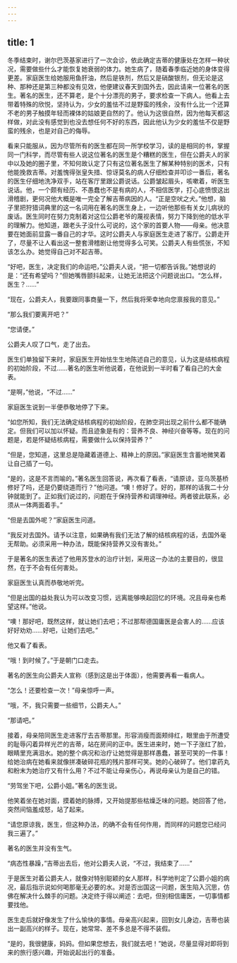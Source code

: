 ```yaml
---
---
---
```

title: 1
---




冬季结束时，谢尔巴茨基家进行了一次会诊，依此确定吉蒂的健康处在怎样一种状况，需要做些什么才能恢复她衰弱的体力。她生病了，随着春季临近她的身体变得更差。家庭医生给她服用鱼肝油，然后是铁剂，然后又是硝酸银剂，但无论是这种、那种还是第三种都没有见效，他便建议春天到国外去，因此请来一位著名的医生。著名的医生，还不算老，是个十分漂亮的男子，要求检查一下病人。他看上去带着特殊的欣悦，坚持认为，少女的羞怯不过是野蛮的残余，没有什么比一个还算不老的男子触摸年轻而裸体的姑娘更自然的了。他认为这很自然，因为他每天都这样做，对此没有感觉到也没去想任何不好的东西，因此他认为少女的羞怯不仅是野蛮的残余，也是对自己的侮辱。

看来只能服从，因为尽管所有的医生都在同一所学校学习，读的是相同的书，掌握同一门科学，而尽管有些人说这位著名的医生是个糟糕的医生，但在公爵夫人的家中以及她的圈子里，不知何故认定了只有这位著名医生了解某种特别的医术，只有他能挽救吉蒂。对羞愧得张皇失措、惊讶莫名的病人仔细检查并叩诊一番后，著名的医生仔细地洗净双手，站在客厅里跟公爵说话。公爵皱起眉头，咳嗽着，听医生说话。他，一个颇有经历、不愚蠢也不是有病的人，不相信医学，打心底愤恨这出滑稽剧，更何况他大概是唯一完全了解吉蒂病因的人。“正是空吠之犬。”他想，脑子里把狩猎词典里的这一名词用在著名的医生身上，一边听他那些有关女儿病状的废话。医生同时在努力克制着对这位公爵老爷的蔑视表情，努力下降到他的低水平的理解力。他知道，跟老头子没什么可说的，这个家的首要人物——母亲。他决意要在她面前显露一番自己的才华。这时公爵夫人与家庭医生走进了客厅。公爵走开了，尽量不让人看出这一整套滑稽剧让他觉得多么可笑。公爵夫人有些慌张，不知该怎么办。她觉得自己对不起吉蒂。

“好吧，医生，决定我们的命运吧，”公爵夫人说，“把一切都告诉我。”她想说的是：“还有希望吗？”但她嘴唇颤抖起来，让她无法把这个问题说出口。“怎么样，医生？……”

“现在，公爵夫人，我要跟同事商量一下，然后我将荣幸地向您禀报我的意见。”

“那么我们要离开吧？”

“您请便。”

公爵夫人叹了口气，走了出去。

医生们单独留下来时，家庭医生开始怯生生地陈述自己的意见，认为这是结核病程的初始阶段，不过……著名的医生听他说着，在他说到一半时看了看自己的大金表。

“是啊，”他说，“不过……”

家庭医生说到一半便恭敬地停了下来。

“如您所知，我们无法确定结核病程的初始阶段，在肺空洞出现之前什么都不能确定。但我们可以加以怀疑。而且迹象是有的：营养不良、神经兴奋等等。现在的问题是，若是怀疑结核病程，需要做什么以保持营养？”

“但是，您知道，这里总是隐藏着道德上、精神上的原因。”家庭医生含蓄地微笑着让自己插了一句。

“是的，这是不言而喻的。”著名医生回答说，再次看了看表，“请原谅，亚乌茨基桥修好了吗，还是仍要绕道而行？”他问道。“噢！修好了。好的，那样的话我二十分钟就能到了。正如我们说过的，问题在于保持营养和调理神经。两者彼此联系，必须从一体两面着手。”

“但是去国外呢？”家庭医生问道。

“我反对去国外。请予以注意，如果确有我们无法了解的结核病程的话，去国外毫无帮助。必须采用一种办法，既能保持营养又没有害处。”

于是著名的医生表述了他用苏登水的治疗计划，采用这一办法的主要目的，很显然，在于不会有任何害处。

家庭医生认真而恭敬地听完。

“但是出国的益处我认为可以改变习惯，远离能够唤起回忆的环境。况且母亲也希望这样。”他说。

“噢！那好吧，既然这样，就让她们去吧；不过那帮德国庸医是会害人的……应该好好劝劝……好吧，让她们去吧。”

他又看了看表。

“哦！到时候了。”于是朝门口走去。

著名的医生向公爵夫人宣称（感到这是出于体面），他需要再看一看病人。

“怎么！还要检查一次！”母亲惊呼一声。

“哦，不，我只需要一些细节，公爵夫人。”

“那请吧。”

接着，母亲陪同医生走进客厅去吉蒂那里。形容消瘦而面颊绯红，眼里由于所遭受的耻辱闪着异样光芒的吉蒂，站在房间的正中。医生进来时，她一下子涨红了脸，眼睛里充满泪水。她的整个病况和治疗让她觉得是那样愚蠢，甚至可笑的一件事！给她治病在她看来就像拼凑破碎花瓶的残片那样可笑。她的心破碎了。他们拿药丸和粉末为她治疗又有什么用？不过不能让母亲伤心，再说母亲认为是自己的错。

“劳驾坐下吧，公爵小姐。”著名的医生说。

他笑着坐在她对面，摸着她的脉搏，又开始提那些枯燥乏味的问题。她回答了他，突然间恼羞成怒，站了起来。

“请您原谅我，医生，但这种办法，的确不会有任何作用，而同样的问题您已经问我三遍了。”

著名的医生并没有生气。

“病态性暴躁，”吉蒂出去后，他对公爵夫人说，“不过，我结束了……”

于是医生对着公爵夫人，就像对特别聪颖的女人那样，科学地判定了公爵小姐的病况，最后指示说如何喝那毫无必要的水。对是否出国这一问题，医生陷入沉思，仿佛在解决什么棘手的问题。决定终于得以阐述：去吧，但别相信庸医，一切事情都要找他。

医生走后就好像发生了什么愉快的事情。母亲高兴起来，回到女儿身边，吉蒂也装出一副高兴的样子。现在，她常常、差不多总是不得不装假。

“是的，我很健康，妈妈。但如果您想去，我们就去吧！”她说，尽量显得对即将到来的旅行感兴趣，开始说起出行的准备。